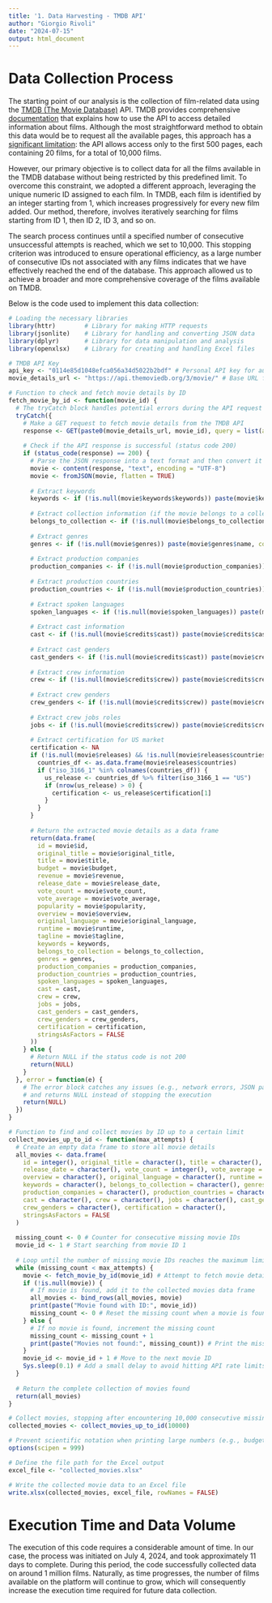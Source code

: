 ---
title: '1. Data Harvesting - TMDB API'
author: "Giorgio Rivoli"
date: "2024-07-15"
output: html_document
---

# Data Collection Process

The starting point of our analysis is the collection of film-related data using the [TMDB (The Movie Database)](https://www.themoviedb.org/) API. TMDB provides comprehensive [documentation](https://developer.themoviedb.org/docs/getting-started) that explains how to use the API to access detailed information about films. Although the most straightforward method to obtain this data would be to request all the available pages, this approach has a [significant limitation](https://www.themoviedb.org/talk/621b62abd18572001df182ea): the API allows access only to the first 500 pages, each containing 20 films, for a total of 10,000 films.

However, our primary objective is to collect data for all the films available in the TMDB database without being restricted by this predefined limit. To overcome this constraint, we adopted a different approach, leveraging the unique numeric ID assigned to each film. In TMDB, each film is identified by an integer starting from 1, which increases progressively for every new film added. Our method, therefore, involves iteratively searching for films starting from ID 1, then ID 2, ID 3, and so on.

The search process continues until a specified number of consecutive unsuccessful attempts is reached, which we set to 10,000. This stopping criterion was introduced to ensure operational efficiency, as a large number of consecutive IDs not associated with any films indicates that we have effectively reached the end of the database. This approach allowed us to achieve a broader and more comprehensive coverage of the films available on TMDB.

Below is the code used to implement this data collection:

```{r}
# Loading the necessary libraries
library(httr)        # Library for making HTTP requests
library(jsonlite)    # Library for handling and converting JSON data
library(dplyr)       # Library for data manipulation and analysis
library(openxlsx)    # Library for creating and handling Excel files

# TMDB API Key
api_key <- "0114e85d1048efca056a34d5022b2bdf" # Personal API key for authenticating requests
movie_details_url <- "https://api.themoviedb.org/3/movie/" # Base URL for retrieving movie details from the TMDB API

# Function to check and fetch movie details by ID
fetch_movie_by_id <- function(movie_id) {
  # The tryCatch block handles potential errors during the API request and data processing
  tryCatch({
    # Make a GET request to fetch movie details from the TMDB API
    response <- GET(paste0(movie_details_url, movie_id), query = list(api_key = api_key, append_to_response = "keywords,credits,releases"))
    
    # Check if the API response is successful (status code 200)
    if (status_code(response) == 200) {
      # Parse the JSON response into a text format and then convert it to an R list
      movie <- content(response, "text", encoding = "UTF-8")
      movie <- fromJSON(movie, flatten = TRUE)
      
      # Extract keywords
      keywords <- if (!is.null(movie$keywords$keywords)) paste(movie$keywords$keywords$name, collapse = ", ") else NA
      
      # Extract collection information (if the movie belongs to a collection)
      belongs_to_collection <- if (!is.null(movie$belongs_to_collection)) movie$belongs_to_collection$name else NA
      
      # Extract genres
      genres <- if (!is.null(movie$genres)) paste(movie$genres$name, collapse = ", ") else NA
      
      # Extract production companies
      production_companies <- if (!is.null(movie$production_companies)) paste(movie$production_companies$name, collapse = ", ") else NA
      
      # Extract production countries
      production_countries <- if (!is.null(movie$production_countries)) paste(movie$production_countries$name, collapse = ", ") else NA
      
      # Extract spoken languages
      spoken_languages <- if (!is.null(movie$spoken_languages)) paste(movie$spoken_languages$name, collapse = ", ") else NA
      
      # Extract cast information
      cast <- if (!is.null(movie$credits$cast)) paste(movie$credits$cast$name, collapse = ", ") else NA
      
      # Extract cast genders
      cast_genders <- if (!is.null(movie$credits$cast)) paste(movie$credits$cast$gender, collapse = ", ") else NA
      
      # Extract crew information
      crew <- if (!is.null(movie$credits$crew)) paste(movie$credits$crew$name, collapse = ", ") else NA
      
      # Extract crew genders
      crew_genders <- if (!is.null(movie$credits$crew)) paste(movie$credits$crew$gender, collapse = ", ") else NA
      
      # Extract crew jobs roles
      jobs <- if (!is.null(movie$credits$crew)) paste(movie$credits$crew$job, collapse = ", ") else NA
      
      # Extract certification for US market
      certification <- NA
      if (!is.null(movie$releases) && !is.null(movie$releases$countries)) {
        countries_df <- as.data.frame(movie$releases$countries)
        if ("iso_3166_1" %in% colnames(countries_df)) {
          us_release <- countries_df %>% filter(iso_3166_1 == "US")
          if (nrow(us_release) > 0) {
            certification <- us_release$certification[1]
          }
        }
      }
      
      # Return the extracted movie details as a data frame
      return(data.frame(
        id = movie$id, 
        original_title = movie$original_title, 
        title = movie$title, 
        budget = movie$budget, 
        revenue = movie$revenue,
        release_date = movie$release_date,
        vote_count = movie$vote_count,
        vote_average = movie$vote_average,
        popularity = movie$popularity,
        overview = movie$overview,
        original_language = movie$original_language,
        runtime = movie$runtime,
        tagline = movie$tagline,
        keywords = keywords,
        belongs_to_collection = belongs_to_collection,
        genres = genres,
        production_companies = production_companies,
        production_countries = production_countries,
        spoken_languages = spoken_languages,
        cast = cast,
        crew = crew,
        jobs = jobs,
        cast_genders = cast_genders,
        crew_genders = crew_genders,
        certification = certification,
        stringsAsFactors = FALSE
      ))
    } else {
      # Return NULL if the status code is not 200
      return(NULL)
    }
  }, error = function(e) {
    # The error block catches any issues (e.g., network errors, JSON parsing errors)
    # and returns NULL instead of stopping the execution
    return(NULL)
  })
}

# Function to find and collect movies by ID up to a certain limit
collect_movies_up_to_id <- function(max_attempts) {
  # Create an empty data frame to store all movie details
  all_movies <- data.frame(
    id = integer(), original_title = character(), title = character(), budget = numeric(), revenue = numeric(), 
    release_date = character(), vote_count = integer(), vote_average = numeric(), popularity = numeric(), 
    overview = character(), original_language = character(), runtime = integer(), tagline = character(), 
    keywords = character(), belongs_to_collection = character(), genres = character(), 
    production_companies = character(), production_countries = character(), spoken_languages = character(), 
    cast = character(), crew = character(), jobs = character(), cast_genders = character(), 
    crew_genders = character(), certification = character(),
    stringsAsFactors = FALSE
  )
  
  missing_count <- 0 # Counter for consecutive missing movie IDs
  movie_id <- 1 # Start searching from movie ID 1
  
  # Loop until the number of missing movie IDs reaches the maximum limit
  while (missing_count < max_attempts) {
    movie <- fetch_movie_by_id(movie_id) # Attempt to fetch movie details by ID
    if (!is.null(movie)) {
      # If movie is found, add it to the collected movies data frame
      all_movies <- bind_rows(all_movies, movie)
      print(paste("Movie found with ID:", movie_id))
      missing_count <- 0 # Reset the missing count when a movie is found
    } else {
      # If no movie is found, increment the missing count
      missing_count <- missing_count + 1
      print(paste("Movies not found:", missing_count)) # Print the missing count
    }
    movie_id <- movie_id + 1 # Move to the next movie ID
    Sys.sleep(0.1) # Add a small delay to avoid hitting API rate limits
  }
  
  # Return the complete collection of movies found
  return(all_movies)
}

# Collect movies, stopping after encountering 10,000 consecutive missing IDs
collected_movies <- collect_movies_up_to_id(10000) 

# Prevent scientific notation when printing large numbers (e.g., budgets, revenues)
options(scipen = 999)

# Define the file path for the Excel output
excel_file <- "collected_movies.xlsx"

# Write the collected movie data to an Excel file
write.xlsx(collected_movies, excel_file, rowNames = FALSE)
```

# Execution Time and Data Volume

The execution of this code requires a considerable amount of time. In our case, the process was initiated on July 4, 2024, and took approximately 11 days to complete. During this period, the code successfully collected data on around 1 million films. Naturally, as time progresses, the number of films available on the platform will continue to grow, which will consequently increase the execution time required for future data collection.
